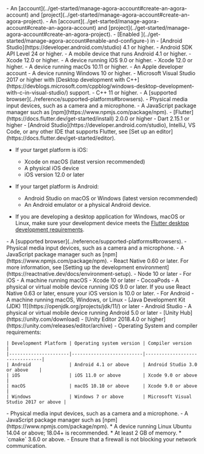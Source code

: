<ProductWrapper notAllowed="signaling">
- An <Vg k="COMPANY" /> [account](../get-started/manage-agora-account#create-an-agora-account) and [project](../get-started/manage-agora-account#create-an-agora-project).
</ProductWrapper>
<ProductWrapper product="signaling">
- An <Vg k="COMPANY" /> [account](../get-started/manage-agora-account#create-an-agora-account) and [project](../get-started/manage-agora-account#create-an-agora-project).
- [Enabled <Vg k="SIG" />](../get-started/manage-agora-account#enable-and-configure-) in <Vg k="CONSOLE" />
</ProductWrapper>
<PlatformWrapper platform="android">
- [Android Studio](https://developer.android.com/studio) 4.1 or higher.
- Android SDK API Level 24 or higher.
- A mobile device that runs Android 4.1 or higher.
</PlatformWrapper>
<PlatformWrapper platform="ios">
- Xcode 12.0 or higher.
- A device running iOS 9.0 or higher.
</PlatformWrapper>
<PlatformWrapper platform="macos">
- Xcode 12.0 or higher.
- A device running macOs 10.11 or higher.
- An Apple developer account
</PlatformWrapper>
<PlatformWrapper platform="windows">
- A device running Windows 10 or higher.
- Microsoft Visual Studio 2017 or higher with [Desktop development with C++](https://devblogs.microsoft.com/cppblog/windows-desktop-development-with-c-in-visual-studio/) support.
- C++ 11 or higher.
</PlatformWrapper>
<PlatformWrapper platform="web">
- A [supported browser](../reference/supported-platforms#browsers).
<ProductWrapper notAllowed="signaling">
- Physical media input devices, such as a camera and a microphone.
</ProductWrapper>
- A JavaScript package manager such as [npm](https://www.npmjs.com/package/npm).
</PlatformWrapper>
<PlatformWrapper platform="flutter">
- [Flutter](https://docs.flutter.dev/get-started/install) 2.0.0 or higher
- Dart 2.15.1 or higher
- [Android Studio](https://developer.android.com/studio), IntelliJ, VS Code, or any other IDE that supports Flutter, see [Set up an editor](https://docs.flutter.dev/get-started/editor).

- If your target platform is iOS:
  - Xcode on macOS (latest version recommended)
  - A physical iOS device
  - iOS version 12.0 or later

- If your target platform is Android:
  - Android Studio on macOS or Windows (latest version recommended)
  - An Android emulator or a physical Android device.

- If you are developing a desktop application for Windows, macOS or Linux, make sure your development device meets the [Flutter desktop development requirements](https://docs.flutter.dev/development/platform-integration/desktop).

</PlatformWrapper>
<PlatformWrapper platform="react-js">
- A [supported browser](../reference/supported-platforms#browsers).
- Physical media input devices, such as a camera and a microphone.
- A JavaScript package manager such as [npm](https://www.npmjs.com/package/npm).
</PlatformWrapper>
<PlatformWrapper platform="react-native">
- React Native 0.60 or later. For more information, see [Setting up the development environment](https://reactnative.dev/docs/environment-setup).
- Node 10 or later
- For iOS
    - A machine running macOS
    - Xcode 10 or later
    - CocoaPods
    - A physical or virtual mobile device running iOS 9.0 or later. If you use React Native 0.63 or later, ensure your iOS version is 10.0 or later.
- For Android
    - A machine running macOS, Windows, or Linux
    - [Java Development Kit (JDK) 11](https://openjdk.org/projects/jdk/11/) or later
    - Android Studio
    - A physical or virtual mobile device running Android 5.0 or later
</PlatformWrapper>
<PlatformWrapper platform="unity">
- [Unity Hub](https://unity.com/download)
- [Unity Editor 2018.4.0 or higher](https://unity.com/releases/editor/archive)
- Operating System and compiler requirements:

    | Development Platform | Operating system version | Compiler version               |
    |----------------------|--------------------------|--------------------------------|
    | Android              | Android 4.1 or above     | Android Studio 3.0 or above    |
    | iOS                  | iOS 11.0 or above        | Xcode 9.0 or above             |
    | macOS                | macOS 10.10 or above     | Xcode 9.0 or above             |
    | Windows              | Windows 7 or above       | Microsoft Visual Studio 2017 or above |

</PlatformWrapper>
<PlatformWrapper platform="electron">
- Physical media input devices, such as a camera and a microphone.
- A JavaScript package manager such as [npm](https://www.npmjs.com/package/npm).
</PlatformWrapper>
<PlatformWrapper platform="linux-c, linux-cpp">
* A device running Linux Ubuntu 14.04 or above; 18.04+ is recommended.
* At least 2 GB of memory.
* `cmake` 3.6.0 or above.
</PlatformWrapper>
- Ensure that a firewall is not blocking your network communication.
